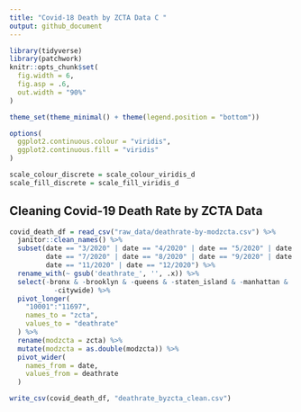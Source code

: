 ```yaml
---
title: "Covid-18 Death by ZCTA Data C "
output: github_document
---
```


```r
library(tidyverse)
library(patchwork)
knitr::opts_chunk$set(
  fig.width = 6,
  fig.asp = .6,
  out.width = "90%"
)

theme_set(theme_minimal() + theme(legend.position = "bottom"))

options(
  ggplot2.continuous.colour = "viridis",
  ggplot2.continuous.fill = "viridis"
)

scale_colour_discrete = scale_colour_viridis_d
scale_fill_discrete = scale_fill_viridis_d
```

## Cleaning Covid-19 Death Rate by ZCTA Data
```r
covid_death_df = read_csv("raw_data/deathrate-by-modzcta.csv") %>% 
  janitor::clean_names() %>% 
  subset(date == "3/2020" | date == "4/2020" | date == "5/2020" | date == "6/2020" |
         date == "7/2020" | date == "8/2020" | date == "9/2020" | date == "10/2020" |
         date == "11/2020" | date == "12/2020") %>% 
  rename_with(~ gsub('deathrate_', '', .x)) %>% 
  select(-bronx & -brooklyn & -queens & -staten_island & -manhattan & 
           -citywide) %>% 
  pivot_longer(
    "10001":"11697",
    names_to = "zcta",
    values_to = "deathrate"
  ) %>% 
  rename(modzcta = zcta) %>% 
  mutate(modzcta = as.double(modzcta)) %>% 
  pivot_wider(
    names_from = date,
    values_from = deathrate
  ) 

write_csv(covid_death_df, "deathrate_byzcta_clean.csv")

```

